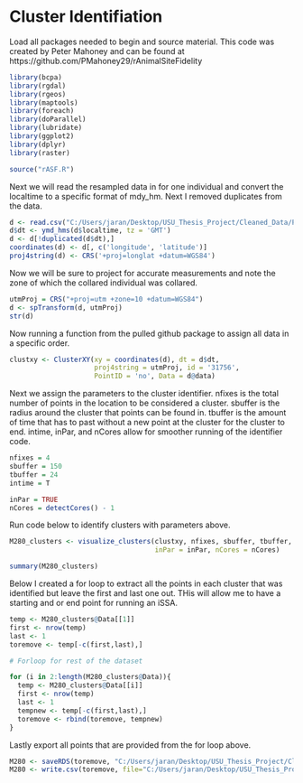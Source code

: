#  Cluster Identifiation

Load all packages needed to begin and source material. This code was created by Peter Mahoney and can be found at https://github.com/PMahoney29/rAnimalSiteFidelity 

```r

library(bcpa)
library(rgdal)
library(rgeos)
library(maptools)
library(foreach)
library(doParallel)
library(lubridate)
library(ggplot2)
library(dplyr)
library(raster)

source("rASF.R")

```

Next we will read the resampled data in for one individual and convert the localtime to a specific format of mdy_hm. Next I removed duplicates from the data. 

```r

d <- read.csv("C:/Users/jaran/Desktop/USU_Thesis_Project/Cleaned_Data/ProcessedData/ResampledData/California/4hrs/M280.csv")
d$dt <- ymd_hms(d$localtime, tz = 'GMT')
d <- d[!duplicated(d$dt),]
coordinates(d) <- d[, c('longitude', 'latitude')]
proj4string(d) <- CRS('+proj=longlat +datum=WGS84')


```

Now we will be sure to project for accurate measurements and note the zone of which the collared individual was collared.


```r

utmProj = CRS("+proj=utm +zone=10 +datum=WGS84")
d <- spTransform(d, utmProj)
str(d)


```


Now running a function from the pulled github package to assign all data in a specific order.

```r

clustxy <- ClusterXY(xy = coordinates(d), dt = d$dt, 
                     proj4string = utmProj, id = '31756', 
                     PointID = 'no', Data = d@data)

```

Next we assign the parameters to the cluster identifier. nfixes is the total number of points in the location to be considered a cluster. sbuffer is the radius around the cluster that points can be found in. tbuffer is the amount of time that has to past without a new point at the cluster for the cluster to end. intime, inPar, and nCores allow for smoother running of the identifier code. 

```r

nfixes = 4
sbuffer = 150
tbuffer = 24
intime = T

inPar = TRUE
nCores = detectCores() - 1

```

Run code below to identify clusters with parameters above.

```r

M280_clusters <- visualize_clusters(clustxy, nfixes, sbuffer, tbuffer, intime,
                                    inPar = inPar, nCores = nCores)

summary(M280_clusters)

```

Below I created a for loop to extract all the points in each cluster that was identified but leave the first and last one out. THis will allow me to have a starting and or end point for running an iSSA.


```r

temp <- M280_clusters@Data[[1]]
first <- nrow(temp)
last <- 1
toremove <- temp[-c(first,last),]

# Forloop for rest of the dataset

for (i in 2:length(M280_clusters@Data)){
  temp <- M280_clusters@Data[[i]]
  first <- nrow(temp)
  last <- 1
  tempnew <- temp[-c(first,last),]
  toremove <- rbind(toremove, tempnew)
}

```

Lastly export all points that are provided from the for loop above. 

```r

M280 <- saveRDS(toremove, "C:/Users/jaran/Desktop/USU_Thesis_Project/Cleaned_Data/ProcessedData/ClustersforRemoval/M280ClusterRemoval.rds")
M280 <- write.csv(toremove, file="C:/Users/jaran/Desktop/USU_Thesis_Project/Cleaned_Data/ProcessedData/ClustersforRemoval/M280ClusterRemoval.csv", row.names = F)

```




